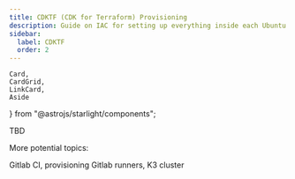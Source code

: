 ```yaml
---
title: CDKTF (CDK for Terraform) Provisioning
description: Guide on IAC for setting up everything inside each Ubuntu OS
sidebar:
  label: CDKTF
  order: 2
---
```


    Card,
    CardGrid,
    LinkCard,
    Aside
} from "@astrojs/starlight/components";

TBD

More potential topics:

Gitlab CI, provisioning Gitlab runners, K3 cluster